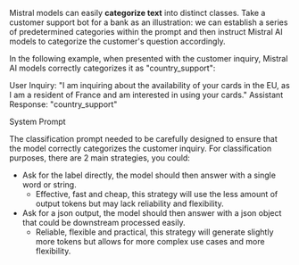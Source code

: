 

Mistral models can easily **categorize text** into distinct classes. Take a customer support bot for a bank as an illustration: we can establish a series of predetermined categories within the prompt and then instruct Mistral AI models to categorize the customer's question accordingly.

In the following example, when presented with the customer inquiry, Mistral AI models correctly categorizes it as "country_support":

User Inquiry: "I am inquiring about the availability of your cards in the EU, as I am a resident of France and am interested in using your cards."
Assistant Response: "country_support"

<SectionTab as="h2" variant="secondary" sectionId="classification-prompt">System Prompt</SectionTab>

The classification prompt needed to be carefully designed to ensure that the model correctly categorizes the customer inquiry.
For classification purposes, there are 2 main strategies, you could:
- Ask for the label directly, the model should then answer with a single word or string.
  - Effective, fast and cheap, this strategy will use the less amount of output tokens but may lack reliability and flexibility.
- Ask for a json output, the model should then answer with a json object that could be downstream processed easily.
  - Reliable, flexible and practical, this strategy will generate slightly more tokens but allows for more complex use cases and more flexibility.

<ExplorerTabs>
    <ExplorerTab value="compond-term" label="Compond Term Output">
        <CompondTermTab/>
    </ExplorerTab>
    <ExplorerTab value="json-output" label="Json Output">
        <JsonOutputTab/>
    </ExplorerTab>
</ExplorerTabs>
